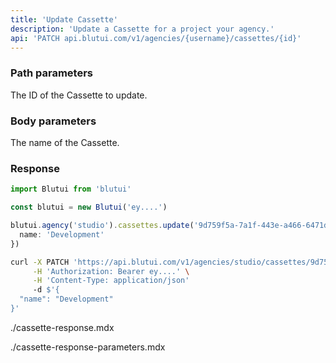```yaml
---
title: 'Update Cassette'
description: 'Update a Cassette for a project your agency.'
api: 'PATCH api.blutui.com/v1/agencies/{username}/cassettes/{id}'
---
```


### Path parameters

<Parameter name="id" type="string" required="true">
The ID of the Cassette to update.
</Parameter>

### Body parameters

<Parameter name="name" type="string" required="true">
The name of the Cassette.
</Parameter>

### Response

```ts tab="Node.js"
import Blutui from 'blutui'

const blutui = new Blutui('ey....')

blutui.agency('studio').cassettes.update('9d759f5a-7a1f-443e-a466-6471da1d367b', {
  name: 'Development'
})
```

```bash tab="cURL"
curl -X PATCH 'https://api.blutui.com/v1/agencies/studio/cassettes/9d759f5a-7a1f-443e-a466-6471da1d367b' \
     -H 'Authorization: Bearer ey....' \
     -H 'Content-Type: application/json'
     -d $'{
  "name": "Development"
}'
```

<include>./cassette-response.mdx</include>

<include>./cassette-response-parameters.mdx</include>
